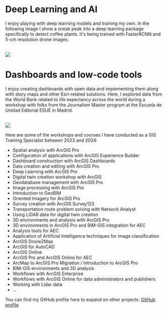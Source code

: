 
# Deep Learning and AI

I enjoy playing with deep learning models and training my own. In the following image I show a sneak peak into a deep learning package specifically to detect coffee plants. It's being trained with FasterRCNN and 5-cm resolution drone images.

<br />
<Image src="/coffeeDL.png" width={500} height={290} />

# Dashboards and low-code tools

I enjoy creating dashboards with open data and implementing them along with story maps and other Esri-related solutions. Here, I explored data from the World Bank related to life expectancy across the world during a workshop with folks from the Journalism Master program at the Escuela de Unidad Editorial ESUE in Madrid.

<br />
<Image src="/dashboardWorld.png" width={600} height={335} />
<br />

Here are some of the workshops and courses I have conducted as a GIS Training Specialist between 2023 and 2024:

- Spatial analysis with ArcGIS Pro
- Configuration of applications with ArcGIS Experience Builder
- Dashboard construction with ArcGIS Dashboards
- Data creation and editing with ArcGIS Pro
- Deep Learning with ArcGIS Pro
- Digital twin creation workshop with ArcGIS
- Geodatabase management with ArcGIS Pro
- Image processing with ArcGIS Pro
- Introduction to GeoBIM
- Oriented Imagery for ArcGIS Pro
- Survey creation with ArcGIS Survey123
- Transportation route problem solving with Network Analyst
- Using LiDAR data for digital twin creation
- 3D environments and analysis with ArcGIS Pro
- 3D environments in ArcGIS Pro and BIM-GIS integration for AEC
- Analysis tools for AEC
- Application of Artificial Intelligence techniques for image classification
- ArcGIS Drone2Map
- ArcGIS for AutoCAD
- ArcGIS Online
- ArcGIS Pro and ArcGIS Online for AEC
- ArcMap to ArcGIS Pro Migration / Introduction to ArcGIS Pro
- BIM-GIS environments and 3D analysis
- Workflows with ArcGIS Enterprise
- Workflows with ArcGIS Online for data administrators and publishers
- Working with Lidar data
- ...

You can find my GitHub profile here to expand on other projects: [GitHub profile](https://github.com/andriusmv/)
